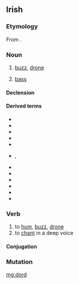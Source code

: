==Irish==

===Etymology===
From {{etyl|sga|ga}} {{m|sga|dord||buzzing, humming, droning, intoning}}.

===Noun===
{{ga-noun|g=m|doird|doird}}

# [[buzz]], [[drone]]
# {{context|music|lang=ga}} [[bass]]

====Declension====
{{ga-decl-m1|d|ord|oird}}

====Derived terms====
{{der-top}}
* {{l|ga|dordfhocal|gloss=buzzword}}
* {{l|ga|dord figiúrtha|gloss=figured bass}}
* {{l|ga|dord-druma|gloss=bass drum}}
* {{l|ga|dordeochair|gloss=bass clef}}
* {{l|ga|dordghuth|gloss=bass voice}}
* {{l|ga|dordlíne}}, {{l|ga|líne an doird|gloss=bassline}}
{{der-mid}}
* {{l|ga|dordóir|gloss=bassist}}
* {{l|ga|dordveidhil|gloss=cello}}
* {{l|ga|dordveidhlín|gloss=bass fiddle}}
* {{l|ga|fo-dhord|gloss=subdued murmur; backbiting}}
* {{l|ga|fo-dhordaire|gloss=subwoofer}}
* {{l|ga|olldord|gloss=double bass, contrabass}}
{{der-bottom}}

===Verb===
{{ga-verb|pres=dordann|fut=dordfaidh|vn=dordadh|pp=dordta}}

# to [[hum]], [[buzz]], [[drone]]
# to [[chant]] in a deep voice

====Conjugation====
{{ga-conj-1a|d|or|d|broad}}

===Mutation===
{{ga mut cons|d|ord}}

[[mg:dord]]